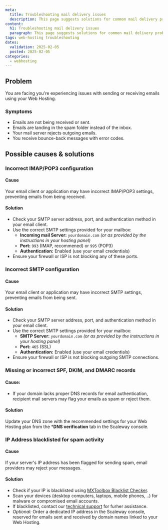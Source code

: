 ```yaml
---
meta:
  title: Troubleshooting mail delivery issues
  description: This page suggests solutions for common mail delivery problems.
content:
  h1: Troubleshooting mail delivery issues
  paragraph: This page suggests solutions for common mail delivery problems.
tags: web-hosting troubleshooting
dates:
  validation: 2025-02-05
  posted: 2025-02-05
categories:
  - webhosting
---
```


## Problem
You are facing you're experiencing issues with sending or receiving emails using your Web Hosting.

### Symptoms
- Emails are not being received or sent.
- Emails are landing in the spam folder instead of the inbox.
- Your mail server rejects outgoing emails.
- You receive bounce-back messages with error codes.


## Possible causes & solutions

### Incorrect IMAP/POP3 configuration
#### Cause
Your email client or application may have incorrect IMAP/POP3 settings, preventing emails from being received.

#### Solution
- Check your SMTP server address, port, and authentication method in your email client.
- Use the correct SMTP settings provided for your mailbox:
  - **Incoming mail Server:** `yourdomain.com` *(or as provided by the instructions in your hosting panel)*
  - **Port:** `993` (IMAP, recommened) or `995` (POP3)
  - **Authentication:** Enabled (use your email credentials)
- Ensure your firewall or ISP is not blocking any of these ports.

### Incorrect SMTP configuration
#### Cause
Your email client or application may have incorrect SMTP settings, preventing emails from being sent.

#### Solution
- Check your SMTP server address, port, and authentication method in your email client.
- Use the correct SMTP settings provided for your mailbox:
  - **SMTP Server:** `yourdomain.com` *(or as provided by the instructions in your hosting panel)*
  - **Port:** `465` (SSL)
  - **Authentication:** Enabled (use your email credentials)
- Ensure your firewall or ISP is not blocking outgoing SMTP connections.

### Missing or incorrect SPF, DKIM, and DMARC records
#### Cause:
- If your domain lacks proper DNS records for email authentication, recipient mail servers may flag your emails as spam or reject them.

#### Solution
Update your DNS zone with the recommended settings for your Web Hosting plan from the ***DNS verification** tab in the Scaleway console.

### IP Address blacklisted for spam activity
#### Cause
If your server's IP address has been flagged for sending spam, email providers may reject your messages.

#### Solution
- Check if your IP is blacklisted using [MXToolbox Blacklist Checker](https://mxtoolbox.com/blacklists.aspx).
- Scan your devices (desktop computers, laptops, mobile phones, ..) for malware or compromised email accounts.
- If blacklisted, contact our [technical support](https://console.scaleway.com/support) for furher assistance.
- *Optional:* Order a dedicated IP address in the Scaleway console, reserved for emails sent and received by domain names linked to your Web Hosting.
